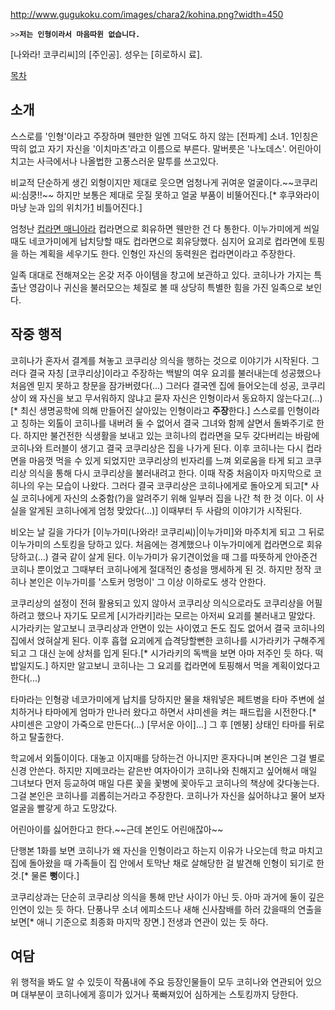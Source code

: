 http://www.gugukoku.com/images/chara2/kohina.png?width=450
 >>'''저는 인형이라서 마음따윈 없습니다.'''

[나와라! 코쿠리씨]의 [주인공]. 성우는 [히로하시 료]. 

[[목차]]
== 소개 ==
스스로를 '인형'이라고 주장하며 웬만한 일엔 끄덕도 하지 않는 [전파계] 소녀. 1인칭은 딱히 없고 자기 자신을 '이치마츠'라고 이름으로 부른다. 말버릇은 '나노데스'. 어린아이치고는 사극에서나 나올법한 고풍스러운 말투를 쓰고있다.

비교적 단순하게 생긴 외형이지만 제대로 웃으면 엄청나게 귀여운 얼굴이다.~~코쿠리씨:심쿵!!~~ 하지만 보통은 제대로 웃질 못하고 얼굴 부품이 비뚤어진다.[* 후쿠와라이 마냥 눈과 입의 위치가[http://upload.inven.co.kr/upload/2014/10/22/bbs/i1239913301.jpg] 비틀어진다.]

엄청난 [[면식수햏|컵라면 매니아]]라 컵라면으로 회유하면 웬만한 건 다 통한다. 이누가미에게 씌일 때도 네코가미에게 납치당할 때도 컵라면으로 회유당했다. 심지어 요괴로 컵라면에 토핑을 하는 계획을 세우기도 한다. 인형인 자신의 동력원은 컵라면이라고 주장한다.

일족 대대로 전해져오는 온갖 저주 아이템을 창고에 보관하고 있다. 코히나가 가지는 특출난 영감이나 귀신을 불러모으는 체질로 볼 때 상당히 특별한 힘을 가진 일족으로 보인다. 

== 작중 행적 ==
코히나가 혼자서 결계를 쳐놓고 코쿠리상 의식을 행하는 것으로 이야기가 시작된다. 그러다 결국 자칭 [코쿠리상]이라고 주장하는 백발의 여우 요괴를 불러내는데 성공했으나 처음엔 믿지 못하고 창문을 잠가버렸다(...) 그러다 결국엔 집에 들어오는데 성공, 코쿠리상이 왜 자신을 보고 무서워하지 않냐고 묻자 자신은 인형이라서 동요하지 않는다고(...)[* 최신 생명공학에 의해 만들어진 살아있는 인형이라고 '''주장'''한다.] 스스로를 인형이라고 칭하는 외톨이 코히나를 내버려 둘 수 없어서 결국 그녀와 함께 살면서 돌봐주기로 한다. 하지만 불건전한 식생활을 보내고 있는 코히나의 컵라면을 모두 갖다버리는 바람에 코히나와 트러블이 생기고 결국 코쿠리상은 집을 나가게 된다. 이후 코히나는 다시 컵라면을 마음껏 먹을 수 있게 되었지만 코쿠리상의 빈자리를 느껴 외로움을 타게 되고 코쿠리상 의식을 통해 다시 코쿠리상을 불러내려고 한다. 이때 작중 처음이자 마지막으로 코히나의 우는 모습이 나왔다. 그러다 결국 코쿠리상은 코히나에게로 돌아오게 되고[* 사실 코히나에게 자신의 소중함(?)을 알려주기 위해 일부러 집을 나간 척 한 것 이다. 이 사실을 알게된 코히나에게 엄청 맞았다(...)] 이때부터 두 사람의 이야기가 시작된다.

비오는 날 길을 가다가 [이누가미(나와라! 코쿠리씨)|이누가미]와 마주치게 되고 그 뒤로 이누가미의 스토킹을 당하고 있다. 처음에는 경계했으나 이누가미에게 컵라면으로 회유당하고(...) 결국 같이 살게 된다. 이누가미가 유기견이었을 때 그를 따뜻하게 안아준건 코히나 뿐이었고 그때부터 코히나에게 절대적인 충성을 맹세하게 된 것. 하지만 정작 코히나 본인은 이누가미를 '스토커 멍멍이' 그 이상 이하로도 생각 안한다. 

코쿠리상의 설정이 전혀 활용되고 있지 않아서 코쿠리상 의식으로라도 코쿠리상을 어필하려고 했으나 자기도 모르게 [시가라키]라는 모르는 아저씨 요괴를 불러내고 말았다. 시가라키는 알고보니 코쿠리상과 안면이 있는 사이였고 돈도 집도 없어서 결국 코히나의 집에서 얹혀살게 된다. 이후 흡혈 요괴에게 습격당할뻔한 코히나를 시가라키가 구해주게 되고 그 대신 눈에 상처를 입게 된다.[* 시가라키의 독백을 보면 아마 저주인 듯 하다. 떡밥일지도.] 하지만 알고보니 코히나는 그 요괴를 컵라면에 토핑해서 먹을 계획이었다고 한다(...)

타마라는 인형광 네코가미에게 납치를 당하지만 물을 채워넣은 페트병을 타마 주변에 설치하거나 타마에게 엄마가 만나러 왔다고 하면서 샤미센을 켜는 패드립을 시전한다.[* 샤미센은 고양이 가죽으로 만든다(...) [무서운 아이]...]  그 후 [멘붕] 상태인 타마를 뒤로 하고 탈출한다.

학교에서 외톨이이다. 대놓고 이지매를 당하는건 아니지만 혼자다니며 본인은 그걸 별로 신경 안쓴다. 하지만 지메코라는 같은반 여자아이가 코히나와 친해지고 싶어해서 매일 그녀보다 먼저 등교하여 매일 다른 꽃을 꽃병에 꽂아두고 코히나의 책상에 갖다놓는다. 그걸 본인은 코히나를 괴롭히는거라고 주장한다. 코히나가 자신을 싫어하냐고 물어 보자 얼굴을 빨갛게 하고 도망갔다.

어린아이를 싫어한다고 한다.~~근데 본인도 어린애잖아~~

단행본 1화를 보면 코히나가 왜 자신을 인형이라고 하는지 이유가 나오는데 학교 마치고 집에 돌아왔을 때 가족들이 집 안에서 토막난 채로 살해당한 걸 발견해 인형이 되기로 한 것.[* 물론 '''뻥'''이다.]

코쿠리상과는 단순히 코쿠리상 의식을 통해 만난 사이가 아닌 듯. 아마 과거에 둘이 깊은 인연이 있는 듯 하다. 단풍나무 소녀 에피소드나 새해 신사참배를 하러 갔을때의 연출을 보면[* 애니 기준으로 최종화 마지막 장면.] 전생과 연관이 있는 듯 하다.

== 여담 ==
위 행적을 봐도 알 수 있듯이 작품내에 주요 등장인물들이 모두 코히나와 연관되어 있으며 대부분이 코히나에게 흥미가 있거나 푹빠져있어 심하게는 스토킹까지 당한다. 

